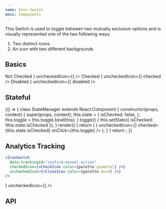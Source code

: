 ```yaml
---
name: Icon Switch
menu: Components
---
```



This Switch is used to toggle between two mutually exclusive options and is visually represented one of the two following ways:

1. Two distinct icons
2. An icon with two different backgrounds

## Basics

<Playground>
  <SpacedGroup direction="vertical">
    <SpacedGroup xs={2} center>
      <Label>Not Checked</Label>
      <IconSwitch
        checkedIcon={<CheckIcon color={palette.gunmetal} />}
        uncheckedIcon={<CloseIcon />}
      />
    </SpacedGroup>
    <SpacedGroup xs={2} center>
      <Label>Checked</Label>
      <IconSwitch
        checkedIcon={<CheckIcon color={palette.gunmetal} />}
        uncheckedIcon={<CloseIcon />}
        checked
      />
    </SpacedGroup>
    <SpacedGroup xs={2} center>
      <Label>Disabled</Label>
      <IconSwitch
        checkedIcon={<CheckIcon color={palette.gunmetal} />}
        uncheckedIcon={<CloseIcon />}
        disabled
      />
    </SpacedGroup>
  </SpacedGroup>
</Playground>

## Stateful

<Playground>
  {() => {
    class StateManager extends React.Component {
      constructor(props, context) {
        super(props, context);
        this.state = {
          isChecked: false,
        };
        this.toggle = this.toggle.bind(this);
      }
      toggle() {
        this.setState({ isChecked: !this.state.isChecked });
      }
      render() {
        return (
          <SpacedGroup direction="vertical">
            <IconSwitch
              checkedIcon={<CheckIcon color={palette.gunmetal} />}
              uncheckedIcon={<CloseIcon color={palette.dove} />}
              checked={this.state.isChecked}
              onClick={this.toggle}
            />
          </SpacedGroup>
        );
      }
    }
    return <StateManager />;
  }}
</Playground>

## Analytics Tracking

```jsx
<IconSwitch
  data-trackingid="confirm-manuel-action"
  checkedIcon={<CheckIcon color={palette.gunmetal} />}
  uncheckedIcon={<CloseIcon color={palette.dove} />}
/>
```

<Playground>
  <IconSwitch
    data-trackingid="confirm-manuel-action"
    checkedIcon={<CheckIcon color={palette.gunmetal} />}
    uncheckedIcon={<CloseIcon color={palette.dove} />}
  />
</Playground>

## API

<PropsTable of={IconSwitch} />

